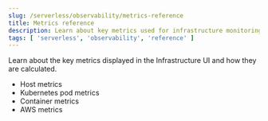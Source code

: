 ```yaml
---
slug: /serverless/observability/metrics-reference
title: Metrics reference
description: Learn about key metrics used for infrastructure monitoring.
tags: [ 'serverless', 'observability', 'reference' ]
---
```


<p><DocBadge template="technical preview" /></p>

<div id="metrics-reference"></div>

Learn about the key metrics displayed in the Infrastructure UI and how they
are calculated.

* <DocLink slug="/serverless/observability/host-metrics">Host metrics</DocLink>
* <DocLink slug="/serverless/observability/kubernetes-pod-metrics">Kubernetes pod metrics</DocLink>
* <DocLink slug="/serverless/observability/container-metrics">Container metrics</DocLink>
* <DocLink slug="/serverless/observability/aws-metrics">AWS metrics</DocLink>